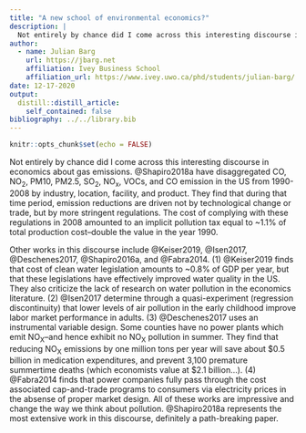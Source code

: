 ```yaml
---
title: "A new school of environmental economics?"
description: |
  Not entirely by chance did I come across this interesting discourse in economics about gas emissions. @Shapiro2018a have disaggregated CO, NO<sub>2</sub>, PM10, PM2.5, SO<sub>2</sub>, NO<sub>x</sub>, VOCs, and CO<sub2></sub> emission in the US from 1990-2008 by industry, location, facility, and product. They find that during that time period, emission reductions are driven not by technological change or trade, but by more stringent regulations. The cost of complying with these regulations in 2008 amounted to an implicit pollution tax equal to ~1.1% of total production cost--double the value in the year 1990. (cont.)
author:
  - name: Julian Barg 
    url: https://jbarg.net
    affiliation: Ivey Business School
    affiliation_url: https://www.ivey.uwo.ca/phd/students/julian-barg/
date: 12-17-2020
output:
  distill::distill_article:
    self_contained: false
bibliography: ../../library.bib
---
```



```r
knitr::opts_chunk$set(echo = FALSE)
```

Not entirely by chance did I come across this interesting discourse in economics about gas emissions. @Shapiro2018a have disaggregated CO, NO<sub>2</sub>, PM10, PM2.5, SO<sub>2</sub>, NO<sub>x</sub>, VOCs, and CO<sub2></sub> emission in the US from 1990-2008 by industry, location, facility, and product. They find that during that time period, emission reductions are driven not by technological change or trade, but by more stringent regulations. The cost of complying with these regulations in 2008 amounted to an implicit pollution tax equal to ~1.1% of total production cost--double the value in the year 1990.

Other works in this discourse include @Keiser2019, @Isen2017, @Deschenes2017, @Shapiro2016a, and @Fabra2014. (1) @Keiser2019 finds that cost of clean water legislation amounts to ~0.8% of GDP per year, but that these legislations have effectively improved water quality in the US. They also criticize the lack of research on water pollution in the economics literature. (2) @Isen2017 determine through a quasi-experiment (regression discontinuity) that lower levels of air pollution in the early childhood improve labor market performance in adults. (3) @Deschenes2017 uses an instrumental variable design. Some counties have no power plants which emit NO<sub>X</sub>--and hence exhibit no NO<sub>X</sub> pollution in summer. They find that reducing NO<sub>X</sub> emissions by one million tons per year will save about \$0.5 billion in medication expenditures, and prevent 3,100 premature summertime deaths (which economists value at $2.1 billion...). (4) @Fabra2014 finds that power companies fully pass through the cost associated cap-and-trade programs to consumers via electricity prices in the absense of proper market design. All of these works are impressive and change the way we think about pollution. @Shapiro2018a represents the most extensive work in this discourse, definitely a path-breaking paper.

